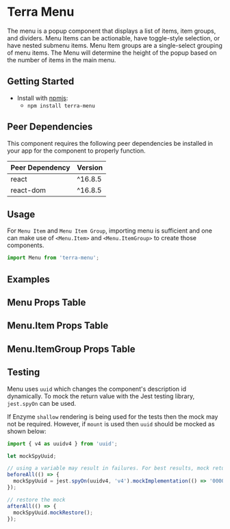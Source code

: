 


<Badge />

# Terra Menu

The menu is a popup component that displays a list of items, item groups, and dividers. Menu Items can be actionable, have toggle-style selection, or have nested submenu items. Menu Item groups are a single-select grouping of menu items.
The Menu will determine the height of the popup based on the number of items in the main menu.

## Getting Started

- Install with [npmjs](https://www.npmjs.com):
  - `npm install terra-menu`

<!-- AUTO-GENERATED-CONTENT:START Peer Dependencies -->
## Peer Dependencies

This component requires the following peer dependencies be installed in your app for the component to properly function.

| Peer Dependency | Version |
|-|-|
| react | ^16.8.5 |
| react-dom | ^16.8.5 |

<!-- AUTO-GENERATED-CONTENT:END -->

## Usage

For `Menu Item` and `Menu Item Group`, importing menu is sufficient and one can make use of `<Menu.Item>` and `<Menu.ItemGroup>` to create those components.

```jsx
import Menu from 'terra-menu';
```

## Examples 
<BasicMenu title='Default Menu' />
<ArrowMenu title='Menu With Arrow' />
<MenuBounded title='Menu Bounded' />
<MenuWidths title='Menu Widths' />
<MenuWithInstructionsForUse title='Help Menu Item: Electronic Instructions For Use' 
description="The Electronic Instructions For Use (eIFU) icon is a regulatory requirement for CE Mark Certification and Compliance, 
and is used to indicate Help content that is the equivalent of a manufacturer\'s instruction manual. 
The label for the Help menu option should be the name of the application followed by 'Help.'"  />
<MenuWithCustomIcons title='Custom Icons for Menu Items'
description="Allow for custom icons for menu items in the menu" />

## Menu Props Table 
<MenuPropsTable />

## Menu.Item Props Table 
<MenuItemPropsTable />

## Menu.ItemGroup Props Table 
<MenuItemGroupPropsTable />

## Testing

Menu uses `uuid` which changes the component's description id dynamically. To mock the return value with the Jest testing library, `jest.spyOn` can be used.

If Enzyme `shallow` rendering is being used for the tests then the mock may not be required. However, if `mount` is used then `uuid` should be mocked as shown below:

```js
import { v4 as uuidv4 } from 'uuid';

let mockSpyUuid;

// using a variable may result in failures. For best results, mock return value.
beforeAll(() => {
  mockSpyUuid = jest.spyOn(uuidv4, 'v4').mockImplementation(() => '00000000-0000-0000-0000-000000000000');
});

// restore the mock
afterAll(() => {
  mockSpyUuid.mockRestore();
});

```
